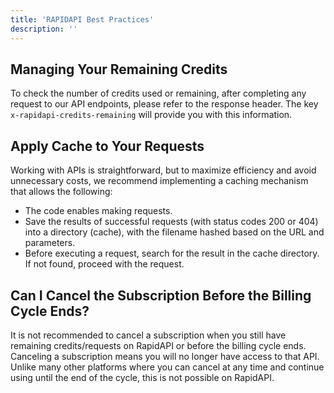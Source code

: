 ```yaml
---
title: 'RAPIDAPI Best Practices'
description: ''
---
```


## Managing Your Remaining Credits

To check the number of credits used or remaining, after completing any request to our API endpoints, 
please refer to the response header. The key `x-rapidapi-credits-remaining` will provide you with this information.

## Apply Cache to Your Requests

Working with APIs is straightforward, but to maximize efficiency and avoid unnecessary costs, we recommend implementing a caching mechanism that allows the following:
- The code enables making requests.
- Save the results of successful requests (with status codes 200 or 404) into a directory (cache), with the filename hashed based on the URL and parameters.
- Before executing a request, search for the result in the cache directory. If not found, proceed with the request.

## Can I Cancel the Subscription Before the Billing Cycle Ends?

It is not recommended to cancel a subscription when you still have remaining credits/requests on RapidAPI or before the billing cycle ends. Canceling a subscription means you will no longer have access to that API. Unlike many other platforms where you can cancel at any time and continue using until the end of the cycle, this is not possible on RapidAPI.
